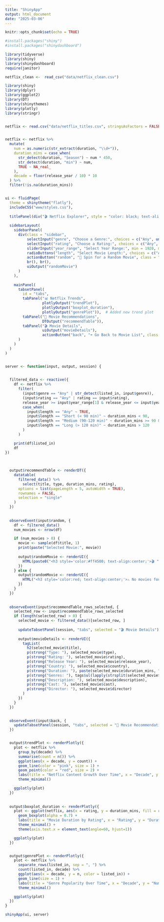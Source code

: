 ```yaml
---
title: "ShinyApp"
output: html_document
date: "2025-03-06"
---
```


```r
knitr::opts_chunk$set(echo = TRUE)
```

```r
#install.packages("shiny")
#install.packages("shinydashboard")
```

```r
library(tidyverse)
library(shiny)
library(shinydashboard)
require(janitor)
```

```r
netflix_clean <-  read_csv("data/netflix_clean.csv")
```


```r
library(shiny)
library(dplyr)
library(ggplot2)
library(DT)
library(shinythemes)
library(plotly)
library(stringr)


netflix <- read.csv("data/netflix_titles.csv", stringsAsFactors = FALSE)


netflix <- netflix %>%
  mutate(
    num = as.numeric(str_extract(duration, "\\d+")),
    duration_mins = case_when(
      str_detect(duration, "Season") ~ num * 450,
      str_detect(duration, "min") ~ num,
      TRUE ~ NA_real_
    ),
    decade = floor(release_year / 10) * 10  
  ) %>%
  filter(!is.na(duration_mins))


ui <- fluidPage(
  theme = shinytheme("flatly"),
  includeCSS("www/styles.css"), 
  
  titlePanel(div("🎬 Netflix Explorer", style = "color: black; text-align: center;font-weight: bold;")),
  
  sidebarLayout(
    sidebarPanel(
      div(class = "sidebar",  
          selectInput("genre", "Choose a Genre:", choices = c("Any", unique(unlist(strsplit(netflix$listed_in, ", "))))),
          selectInput("rating", "Choose a Rating:", choices = c("Any", unique(netflix$rating))),
          sliderInput("year_range", "Select Year Range:", min = 1920, max = 2024, value = c(2000, 2024), step = 1),
          radioButtons("length", "Select Movie Length:", choices = c("Any", "Short (< 90 min)", "Medium (90-120 min)", "Long (> 120 min)"), selected = "Any"),
          actionButton("random", "🎰 Spin for a Random Movie", class = "btn-primary"),
          br(), br(),
          uiOutput("randomMovie")
      )
    ),
    
    mainPanel(
      tabsetPanel(
        id = "tabs",
        tabPanel("📊 Netflix Trends", 
                 plotlyOutput("trendPlot"), 
                 plotlyOutput("boxplot_duration"),
                 plotlyOutput("genrePlot")),  # Added new trend plot
        tabPanel("🎥 Movie Recommendations", 
                 DTOutput("recommendTable")),
        tabPanel("🎬 Movie Details",
                 uiOutput("movieDetails"),
                 actionButton("back", "⬅ Go Back to Movie List", class = "btn-secondary"))
      )
    )
  )
)


server <- function(input, output, session) {
  

  filtered_data <- reactive({
    df <- netflix %>%
      filter(
        (input$genre == "Any" | str_detect(listed_in, input$genre)), 
        (input$rating == "Any" | rating == input$rating), 
        release_year >= input$year_range[1] & release_year <= input$year_range[2],
        case_when(
          input$length == "Any" ~ TRUE,
          input$length == "Short (< 90 min)" ~ duration_mins < 90,
          input$length == "Medium (90-120 min)" ~ duration_mins >= 90 & duration_mins <= 120,
          input$length == "Long (> 120 min)" ~ duration_mins > 120
        )
      )

    print(df$listed_in) 
    df 
})

  
 
  output$recommendTable <- renderDT({
    datatable(
      filtered_data() %>%
        select(title, type, duration_mins, rating),  
      options = list(pageLength = 5, autoWidth = TRUE),
      rownames = FALSE,
      selection = "single"  
    )
  })
  
  
  observeEvent(input$random, {
    df <- filtered_data()  
    num_movies <- nrow(df)  

    if (num_movies > 0) {
      movie <- sample(df$title, 1) 
      print(paste("Selected Movie:", movie))  
      
      output$randomMovie <- renderUI({
        HTML(paste0("<h3 style='color:#ff4500; text-align:center;'>🎬 ", movie, " 🎬</h3>"))
      })
    } else {
      output$randomMovie <- renderUI({
        HTML("<h3 style='color:red; text-align:center;'>⚠️ No movies found! Try changing your filters.</h3>")
      })
    }
  })
  
 
  observeEvent(input$recommendTable_rows_selected, {
    selected_row <- input$recommendTable_rows_selected
    if (length(selected_row) > 0) {
      selected_movie <- filtered_data()[selected_row, ]
      
      updateTabsetPanel(session, "tabs", selected = "🎬 Movie Details")
      
      output$movieDetails <- renderUI({
        tagList(
          h2(selected_movie$title),
          p(strong("Type: "), selected_movie$type),
          p(strong("Rating: "), selected_movie$rating),
          p(strong("Release Year: "), selected_movie$release_year),
          p(strong("Country: "), selected_movie$country),
          p(strong("Duration: "), paste(selected_movie$duration_mins, "minutes")),
          p(strong("Genres: "), tags$ul(lapply(strsplit(selected_movie$listed_in, ", ")[[1]], tags$li))),  
          p(strong("Description: "), selected_movie$description),
          p(strong("Cast: "), selected_movie$cast),
          p(strong("Director: "), selected_movie$director)
        )
      })
    }
  })

 
  observeEvent(input$back, {
    updateTabsetPanel(session, "tabs", selected = "🎥 Movie Recommendations")
  })


  output$trendPlot <- renderPlotly({
    plot <- netflix %>%
      group_by(decade) %>%
      summarise(count = n()) %>%
      ggplot(aes(x = decade, y = count)) +
      geom_line(color = "pink", size = 1) +
      geom_point(color = "red", size = 2) +
      labs(title = "Netflix Content Growth Over Time", x = "Decade", y = "Number of Titles") +
      theme_minimal()

    ggplotly(plot)  
  })
  
 
  output$boxplot_duration <- renderPlotly({
    plot <- ggplot(netflix, aes(x = rating, y = duration_mins, fill = rating)) +
      geom_boxplot(alpha = 0.7) +
      labs(title = "Movie Duration by Rating", x = "Rating", y = "Duration (minutes)") +
      theme_minimal() +
      theme(axis.text.x = element_text(angle=60, hjust=1))

    ggplotly(plot)  
  })


  output$genrePlot <- renderPlotly({
    plot <- netflix %>%
      separate_rows(listed_in, sep = ", ") %>%
      count(listed_in, decade) %>%
      ggplot(aes(x = decade, y = n, color = listed_in)) +
      geom_line(size = 1) +
      labs(title = "Genre Popularity Over Time", x = "Decade", y = "Number of Titles", color = "Genre") +
      theme_minimal()

    ggplotly(plot)
  })
}

shinyApp(ui, server)


```

